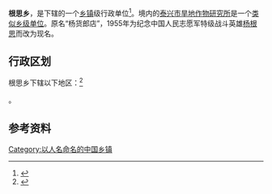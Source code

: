 {{中国乡级行政区
|地名出处 = 纪念出身该乡的中国人民志愿军烈士[[杨根思|杨根思]]
|32/12/83/200/000}}

'''根思乡'''，是{{PRC admin/fullname|32/12/83/200/000|3}}下辖的一个[[乡镇|乡镇]]级行政单位<ref>{{PRC admin/ref sgc|{{PRC admin/parent|32/12/83/200/000}}}}</ref>。境内的[[泰兴市旱地作物研究所|泰兴市旱地作物研究所]]是一个[[类似乡级单位|类似乡级单位]]。原名“杨货郎店”，1955年为纪念中国人民志愿军特级战斗英雄[[杨根思|杨根思]]而改为现名。

== 行政区划 ==

根思乡下辖以下地区：<ref>{{PRC admin/ref sgc|32/12/83/200/000}}</ref>

{{PRC admin/children|32/12/83/200/000}}。

== 参考资料 ==

{{reflist}}

{{PRC admin/navcat|32/12/83/200/000}}
{{江苏行政区划小作品}}
[[Category:以人名命名的中国乡镇|Category:以人名命名的中国乡镇]]